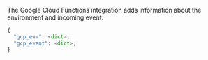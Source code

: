 <PlatformContent includePath="performance/default-sampling-context-platform" />

The Google Cloud Functions integration adds information about the environment and incoming event:

```python
{
  "gcp_env": <dict>,
  "gcp_event": <dict>,
}
```
